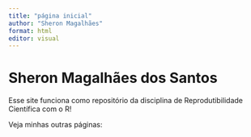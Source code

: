 ```yaml
---
title: "página inicial"
author: "Sheron Magalhães"
format: html
editor: visual
---
```


# Sheron Magalhães dos Santos

Esse site funciona como repositório da disciplina de Reprodutibilidade Científica com o R!

Veja minhas outras páginas: